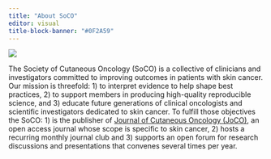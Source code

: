 ```yaml
---
title: "About SoCO"
editor: visual
title-block-banner: "#0F2A59"
---
```


![](files/group.jpg)

The Society of Cutaneous Oncology (SoCO) is a collective of clinicians and investigators committed to improving outcomes in patients with skin cancer. Our mission is threefold: 1) to interpret evidence to help shape best practices, 2) to support members in producing high-quality reproducible science, and 3) educate future generations of clinical oncologists and scientific investigators dedicated to skin cancer. To fulfill those objectives the SoCO: 1) is the publisher of [Journal of Cutaneous Oncology (JoCO)](https://journalofcutaneousoncology.io), an open access journal whose scope is specific to skin cancer, 2) hosts a recurring monthly journal club and 3) supports an open forum for research discussions and presentations that convenes several times per year.
